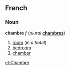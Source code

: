 ==French==
===Noun===
'''chambre''' ''f'' (''plural'' '''[[chambres]]''')

#[[room]] (''in a hotel'')
#[[bedroom]]
#[[chamber]]

[[et:Chambre]]